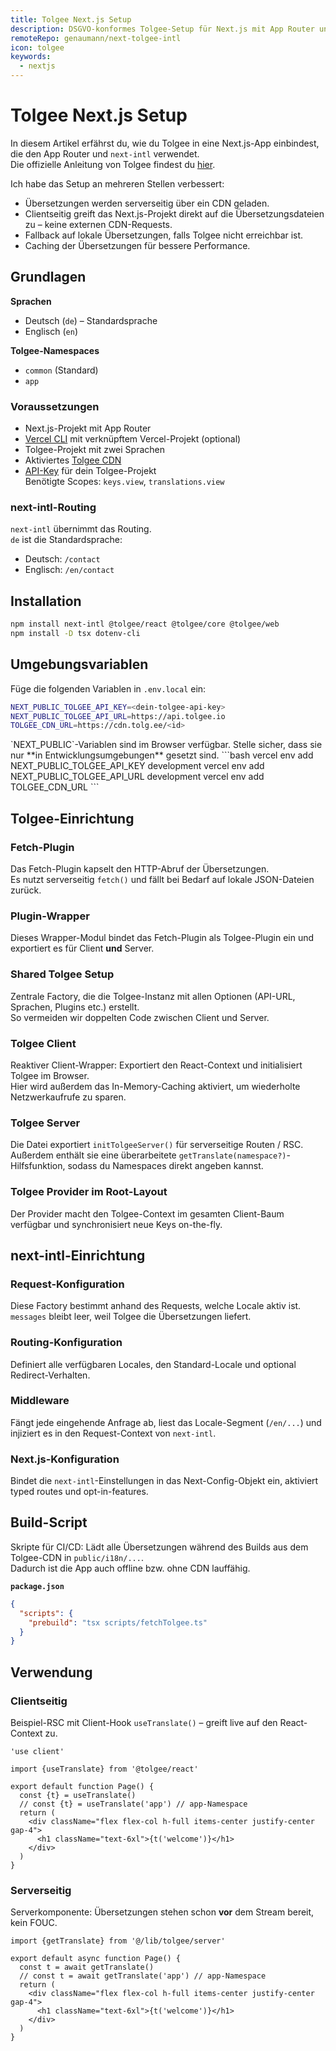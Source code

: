 ```yaml
---
title: Tolgee Next.js Setup
description: DSGVO-konformes Tolgee-Setup für Next.js mit App Router und next-intl
remoteRepo: genaumann/next-tolgee-intl
icon: tolgee
keywords:
  - nextjs
---
```


# Tolgee Next.js Setup

In diesem Artikel erfährst du, wie du Tolgee in eine Next.js-App einbindest, die den App Router und `next-intl` verwendet.  
Die offizielle Anleitung von Tolgee findest du [hier](https://docs.tolgee.io/js-sdk/integrations/react/next/introduction).

Ich habe das Setup an mehreren Stellen verbessert:

- Übersetzungen werden serverseitig über ein CDN geladen.
- Clientseitig greift das Next.js-Projekt direkt auf die Übersetzungsdateien zu – keine externen CDN-Requests.
- Fallback auf lokale Übersetzungen, falls Tolgee nicht erreichbar ist.
- Caching der Übersetzungen für bessere Performance.

## Grundlagen

**Sprachen**

- Deutsch (`de`) – Standardsprache  
- Englisch (`en`)

**Tolgee-Namespaces**

- `common` (Standard)  
- `app`

### Voraussetzungen

- Next.js-Projekt mit App Router
- [Vercel CLI](https://vercel.com/docs/cli) mit verknüpftem Vercel-Projekt (optional)
- Tolgee-Projekt mit zwei Sprachen
- Aktiviertes [Tolgee CDN](https://docs.tolgee.io/platform/projects_and_organizations/content_delivery)
- [API-Key](https://app.tolgee.io/account/apiKeys) für dein Tolgee-Projekt  
  Benötigte Scopes: `keys.view`, `translations.view`

### next-intl-Routing

`next-intl` übernimmt das Routing.  
`de` ist die Standardsprache:

- Deutsch: `/contact`
- Englisch: `/en/contact`

## Installation

```bash variant='terminal' id='install-tolgee'
npm install next-intl @tolgee/react @tolgee/core @tolgee/web
npm install -D tsx dotenv-cli
```

## Umgebungsvariablen

Füge die folgenden Variablen in `.env.local` ein:

```bash
NEXT_PUBLIC_TOLGEE_API_KEY=<dein-tolgee-api-key>
NEXT_PUBLIC_TOLGEE_API_URL=https://api.tolgee.io
TOLGEE_CDN_URL=https://cdn.tolg.ee/<id>
```

<Admonition variant="danger" title="Öffentliche Umgebungsvariablen">
`NEXT_PUBLIC`-Variablen sind im Browser verfügbar.  
Stelle sicher, dass sie nur **in Entwicklungsumgebungen** gesetzt sind.
</Admonition>

<Admonition variant="info" title="Vercel CLI">
```bash
vercel env add NEXT_PUBLIC_TOLGEE_API_KEY development
vercel env add NEXT_PUBLIC_TOLGEE_API_URL development
vercel env add TOLGEE_CDN_URL
```
</Admonition>

## Tolgee-Einrichtung

### Fetch-Plugin

Das Fetch-Plugin kapselt den HTTP-Abruf der Übersetzungen.  
Es nutzt serverseitig `fetch()` und fällt bei Bedarf auf lokale JSON-Dateien zurück.

<ExternalCodeBlock filePath='lib/tolgee/fetch.ts'/>

### Plugin-Wrapper

Dieses Wrapper-Modul bindet das Fetch-Plugin als Tolgee-Plugin ein und exportiert es für Client **und** Server.

<ExternalCodeBlock filePath='lib/tolgee/plugin.ts'/>

### Shared Tolgee Setup

Zentrale Factory, die die Tolgee-Instanz mit allen Optionen (API-URL, Sprachen, Plugins etc.) erstellt.  
So vermeiden wir doppelten Code zwischen Client und Server.

<ExternalCodeBlock filePath='lib/tolgee/base.ts'/>

### Tolgee Client

Reaktiver Client-Wrapper: Exportiert den React-Context und initialisiert Tolgee im Browser.  
Hier wird außerdem das In-Memory-Caching aktiviert, um wiederholte Netzwerkaufrufe zu sparen.

<ExternalCodeBlock filePath='lib/tolgee/client.tsx'/>

### Tolgee Server

Die Datei exportiert `initTolgeeServer()` für serverseitige Routen / RSC.  
Außerdem enthält sie eine überarbeitete `getTranslate(namespace?)`-Hilfsfunktion, sodass du Namespaces direkt angeben kannst.

<ExternalCodeBlock filePath='lib/tolgee/server.ts'/>

### Tolgee Provider im Root-Layout

Der Provider macht den Tolgee-Context im gesamten Client-Baum verfügbar und synchronisiert neue Keys on-the-fly.

<ExternalCodeBlock filePath='app/[locale]/layout.tsx'/>

## next-intl-Einrichtung

### Request-Konfiguration

Diese Factory bestimmt anhand des Requests, welche Locale aktiv ist.  
`messages` bleibt leer, weil Tolgee die Übersetzungen liefert.

<ExternalCodeBlock filePath='i18n/request.ts'/>

### Routing-Konfiguration

Definiert alle verfügbaren Locales, den Standard-Locale und optional Redirect-Verhalten.

<ExternalCodeBlock filePath='i18n/routing.ts'/>

### Middleware

Fängt jede eingehende Anfrage ab, liest das Locale-Segment (`/en/...`) und injiziert es in den Request-Context von `next-intl`.

<ExternalCodeBlock filePath='middleware.ts'/>

### Next.js-Konfiguration

Bindet die `next-intl`-Einstellungen in das Next-Config-Objekt ein, aktiviert typed routes und opt-in-features.

<ExternalCodeBlock filePath='next.config.ts'/>

## Build-Script

Skripte für CI/CD: Lädt alle Übersetzungen während des Builds aus dem Tolgee-CDN in `public/i18n/...`.  
Dadurch ist die App auch offline bzw. ohne CDN lauffähig.

<ExternalCodeBlock filePath='scripts/fetchTolgee.ts'/>

**`package.json`**

```json
{
  "scripts": {
    "prebuild": "tsx scripts/fetchTolgee.ts"
  }
}
```

## Verwendung

### Clientseitig

Beispiel-RSC mit Client-Hook `useTranslate()` – greift live auf den React-Context zu.

```tsx variant='file' filePath='app/[locale]/page.tsx'
'use client'

import {useTranslate} from '@tolgee/react'

export default function Page() {
  const {t} = useTranslate()
  // const {t} = useTranslate('app') // app-Namespace
  return (
    <div className="flex flex-col h-full items-center justify-center gap-4">
      <h1 className="text-6xl">{t('welcome')}</h1>
    </div>
  )
}
```

### Serverseitig

Serverkomponente: Übersetzungen stehen schon **vor** dem Stream bereit, kein FOUC.

```tsx variant='file' filePath='app/[locale]/page.tsx'
import {getTranslate} from '@/lib/tolgee/server'

export default async function Page() {
  const t = await getTranslate()
  // const t = await getTranslate('app') // app-Namespace
  return (
    <div className="flex flex-col h-full items-center justify-center gap-4">
      <h1 className="text-6xl">{t('welcome')}</h1>
    </div>
  )
}
```
